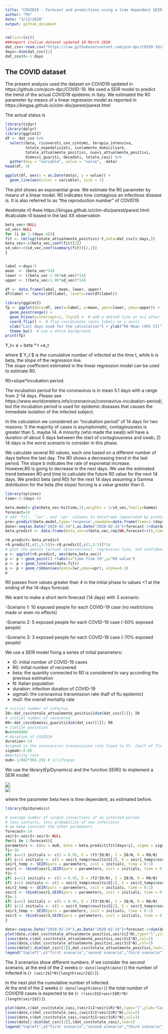 ```yaml
---
title: "COVID19 - Forecast and predictions using a time dependent SEIR model" 
author: "PG"
date: "3/13/2020"
output: github_document
---
```


```r
rm(list=ls())
###import italian dataset updated 10 March 2020
dat_csv<-read.csv("https://raw.githubusercontent.com/pcm-dpc/COVID-19/master/dati-andamento-nazionale/dpc-covid19-ita-andamento-nazionale.csv",header=T)
days<-dim(dat_csv)[1]
dat_csv$t<-1:days

```

## The COVID dataset

The present analysis used the dataset on COVID19 updated in https://github.com/pcm-dpc/COVID-19.
We used a SEIR model to predict the trend of the actual COVID19 epidemic in Italy.
We estimated the R0 parameter by means of a linear regression model as reported in https://kingaa.github.io/clim-dis/parest/parest.html  


The actual status is   

```r
library(tidyr)
library(dplyr)
library(ggplot2)
df <- dat_csv %>%
  select(data, ricoverati_con_sintomi, terapia_intensiva, 
         totale_ospedalizzati, isolamento_domiciliare, 
         totale_attualmente_positivi, nuovi_attualmente_positivi, 
         dimessi_guariti, deceduti, totale_casi) %>%
  gather(key = "variable", value = "value", -data)
head(df, 3)

ggplot(df, aes(x = as.Date(data), y = value)) + 
  geom_line(aes(color = variable), size = 1) 
  ```
  
The plot shows an exponential grow. We estimate the R0 parameter by means of a linear model. R0 indicates how contagious an infectious disease is. It is also referred to as "the reproduction number" of COVID19.

#estimate r0
#see https://kingaa.github.io/clim-dis/parest/parest.html
#calculate r0 based in the last XX observation 
```r
beta_vec<-NULL
sd_vec<-NULL
for (i in 1:(days-4)){
fit <- lm(log(totale_attualmente_positivi)~t,data=dat_csv[i:days,])
beta_vec<-c(beta_vec,coef(fit)[2])
sd_vec<-c(sd_vec,coef(summary(fit))[2,2])
}


label <-days:5
mean  <- (beta_vec*14)
lower <- ((beta_vec-1.96*sd_vec)*14)
upper <- ((beta_vec+1.96*sd_vec)*14)

df <- data.frame(label, mean, lower, upper)
df$label <- factor(df$label, levels=rev(df$label))

library(ggplot2)
fp <- ggplot(data=df, aes(x=label, y=mean, ymin=lower, ymax=upper)) +
  geom_pointrange() + 
  geom_hline(yintercept=1, lty=2) +  # add a dotted line at x=1 after flip
  coord_flip() +  # flip coordinates (puts labels on y axis)
  xlab("Last days used for the calculation") + ylab("R0 Mean (95% CI)") +
  theme_bw()  # use a white background
print(fp)


```


Y_t= a + beta * t +e_t  




where $`Y_t`$ is the cumulative number of infected at the time t, while b is beta, the slope of the regression line.  
The slope coefficient estimated in the linear regression model can be used to estimate R0.  

R0=slope*incubation period.  

The incubation period for the coronavirus is in mean 5.1 days with a range from 2-14 days.
Please see https://www.worldometers.info/coronavirus/coronavirus-incubation-period/, but the incubation period is used for epidemic diseases that causes the immediate isolation of the infected subject.  

In the calculation we considered an "incubation period" of 14 days for two reasons: 1) the majority of cases is asymptomatic, contagiousness is greater than 5, maybe 14. A minority (who made the swab) will have a duration of about 5 days between the start of contagiousness and swab; 2) 14 days is the worst scenario to consider in this phase.

We calculate several R0 values, each one based on a different number of days before the last day. 
The R0 shows a decreasing trend in the last period. The slope b indicates the rate of exponetial increase.  
However,R0 is going to decrease in the next days. We use the estimated trend between R0 and time to calculate the future R0 value for the next 14 days. 
We predict beta (and R0) for the next 14 days assuming a Gamma distribution for the beta (the slope) forcing is a value greater than 0. 
```r
library(splines)
time<-1:(days-4)

beta.model<-glm(beta_vec~bs(time,3),weights = 1/sd_vec,family=Gamma)
forecast=14
# add 'fit', 'lwr', and 'upr' columns to dataframe (generated by predict)
pre<-predict(beta.model,type='response',newdata=data.frame(time=1:(days+forecast)),se.fit=TRUE)
date<-seq(as.Date("2020-02-24"),as.Date("2020-02-24")+forecast-1+dim(dat_csv)[1],1)
beta.predict <- data.frame(beta_vec=c(beta_vec,rep(NA,forecast+4)),time=date,fit=pre$fit,lwr=pre$fit-1*1.96*pre$se.fit,upr=pre$fit+1*1.96*pre$se.fit)

r0.predict<-beta.predict
r0.predict[,c(1,3:5)]<-r0.predict[,c(1,3:5)]*14
# plot the points (actual observations), regression line, and confidence interval
p <- ggplot(r0.predict, aes(date,beta_vec))
p <- p + geom_point() +labs(x="time from t0",y="R0 value") 
p <- p + geom_line(aes(date,fit))
p <- p + geom_ribbon(aes(ymin=lwr,ymax=upr), alpha=0.3)
p
```   

R0 passes from values greater than 4 in the initial phase to values <1 at the ending of the 14-days forecast.  

We want to make a short term forecast (14 days) with 3 scenario:   

-Scenario 1: 10 exposed people for each COVID-19 case (no restrictions made or even no effects)  

-Scenario 2: 5 exposed people for each COVID-19 case (-50% exposed people)  

-Scenario 3: 3 exposed people for each COVID-19 case  (-70% exposed people)

We use a SEIR model fixing a series of initial parameters:  

- I0: initial number of COVID-19 cases  
- R0: initial number of recovered  
- beta: the quantity connected to R0 is considered to vary according the previous estimation
- N: Italian population   
- duration: infection duration of COVID-19   
- sigma0: the coronavirus transmission rate (half of flu epidemic)  
- mu0: the overall mortality rate  


```r
# initial number of infectus
I0<-dat_csv$totale_attualmente_positivi[dim(dat_csv)[1]]; I0
# initial number of recovered
R0<-dat_csv$dimessi_guariti[dim(dat_csv)[1]]; R0
# italian poulation
N=60480000
# duration of COVID19 
duration<-14
#sigma0 is the coronavirus transmission rate fixed to 5%  (half of flu epidemic)
sigma0<-0.05
#mortality rate 
mu0<-1/(82*365.25) # 1/lifespan
```
We use the library(EpiDynamics) and the function SEIR() to implement a SEIR model:  

<img src="http://www.public.asu.edu/~hnesse/classes/seireqn.png"/>  
<img src="https://upload.wikimedia.org/wikipedia/commons/3/3d/SEIR.PNG"/>  


where the parameter beta here is time dependent, as estimated before.
```r
library(EpiDynamics)

# average number of single connections of an infected person
# less contacts, less probability of new infections
# we keep constant the other parameters
forecast<-14
seir1<-seir2<-seir3<-NULL
for(i in 1:forecast){
parameters <- c(mu = mu0, beta = beta.predict$fit[days+i], sigma = sigma0, gamma = 1/duration)
f1<-10
if( i==1) initials <- c(S = 0.95, E = (f1*I0/N), I = I0/N, R = R0/N)
if( i>1) initials <- c(S = seir1_temp$results$S[2], E = seir1_temp$results$E[2], I =seir1_temp$results$I[2], R = seir1_temp$results$R[2])
seir1_temp <- SEIR(pars = parameters, init = initials, time = 0:1)
seir1 <- rbind(seir1,SEIR(pars = parameters, init = initials, time = 0:1)$results[2,])
f2<-5
if( i==1) initials <- c(S = 0.95, E = (f2*I0/N), I = I0/N, R = R0/N)
if( i>1) initials <- c(S = seir2_temp$results$S[2], E = seir2_temp$results$E[2], I =seir2_temp$results$I[2], R = seir2_temp$results$R[2])
seir2_temp <- SEIR(pars = parameters, init = initials, time = 0:1)
seir2 <- rbind(seir2,SEIR(pars = parameters, init = initials, time = 0:1)$results[2,])
f3<-3
if( i==1) initials <- c(S = 0.95, E = (f3*I0/N), I = I0/N, R = R0/N)
if( i>1) initials <- c(S = seir3_temp$results$S[2], E = seir3_temp$results$E[2], I =seir3_temp$results$I[2], R = seir3_temp$results$R[2])
seir3_temp <- SEIR(pars = parameters, init = initials, time = 0:1)
seir3 <- rbind(seir3,SEIR(pars = parameters, init = initials, time = 0:1)$results[2,])
}

date<-seq(as.Date("2020-02-24"),as.Date("2020-02-24")+forecast-1+dim(dat_csv)[1],1)
plot(date,c(dat_csv$totale_attualmente_positivi,seir1$I*N),type="l",ylab="Cases",xlab="time",main="Infected")
lines(date,c(dat_csv$totale_attualmente_positivi,seir2$I*N),col=2)
lines(date,c(dat_csv$totale_attualmente_positivi,seir3$I*N),col=3)
lines(date[1:dim(dat_csv)[1]],dat_csv$totale_attualmente_positivi,lwd=2)
legend("topleft",c("first scenario","second scenario","third scenario"),lty=1,col=1:3)
```  

The 3 scenarios show different numbers. 
If we consider the second scenario, at the end of the 2 weeks (`r date[length(date)]`) the number of infected is  (`r (seir2$I*N)[length(seir2$I)]`).  

In the next plot the cumulative number of infected.  
At the end of the 2 weeks (`r date[length(date)]`) the total number of COVID19 cases is expected to be  (`r ((seir2$I+seir3$R)*N)[length(seir2$I)]`).  

```r

plot(date,c(dat_csv$totale_casi,(seir1$I+seir1$R)*N),type="l",ylab="Cases",xlab="time",main="Cumulative Infected")
lines(date,c(dat_csv$totale_casi,(seir2$I+seir2$R)*N),col=2)
lines(date,c(dat_csv$totale_casi,(seir3$I+seir3$R)*N),col=3)
lines(date[1:dim(dat_csv)[1]],(dat_csv$totale_casi),lwd=2)
legend("topleft",c("first scenario","second scenario","third scenario"),lty=1,col=1:3)
```

